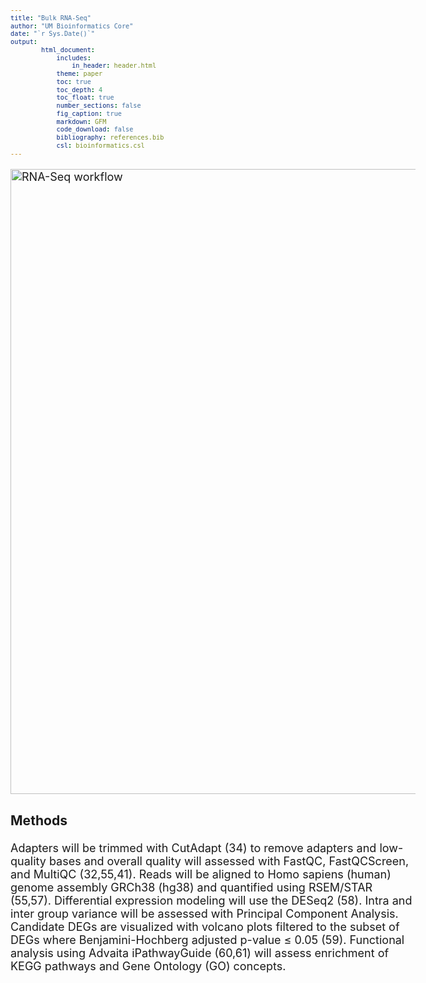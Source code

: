 ```yaml
---
title: "Bulk RNA-Seq"
author: "UM Bioinformatics Core"
date: "`r Sys.Date()`"
output:
        html_document:
            includes:
                in_header: header.html
            theme: paper
            toc: true
            toc_depth: 4
            toc_float: true
            number_sections: false
            fig_caption: true
            markdown: GFM
            code_download: false
            bibliography: references.bib
            csl: bioinformatics.csl
---
```


<style type="text/css">
body, td {
   font-size: 18px;
}
code.r{
  font-size: 12px;
}
pre {
  font-size: 12px
}
</style>

<img src="images/bulk-rna-seq-workflow.png" alt="RNA-Seq workflow" style="width: 1000px;"/>

### Methods
Adapters will be trimmed with CutAdapt (34) to remove adapters and low-quality bases and overall quality will assessed with FastQC, FastQCScreen, and MultiQC (32,55,41). Reads will be aligned to Homo sapiens (human) genome assembly GRCh38 (hg38) and quantified using RSEM/STAR (55,57). Differential expression modeling  will use the DESeq2 (58). Intra and inter group variance will be assessed with Principal Component Analysis. Candidate DEGs are visualized with volcano plots filtered to the subset of DEGs where Benjamini-Hochberg adjusted p-value ≤ 0.05 (59). Functional analysis using Advaita iPathwayGuide (60,61) will assess enrichment of KEGG pathways and Gene Ontology (GO) concepts.



